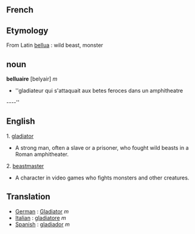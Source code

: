 ==French==



==Etymology==
From Latin [[bellua]] : wild beast, monster

==noun==

'''belluaire''' [belyair] ''m''
*''gladiateur qui s'attaquait aux betes feroces dans un amphitheatre
----''

==English==


1. [[gladiator]] 
*A strong man, often a slave or a prisoner, who fought wild beasts in a Roman amphitheater.


2. [[beastmaster]]
*A character in video games who fights monsters and other creatures.

==Translation==

*[[German]] : [[Gladiator]] ''m''
*[[Italian]] : [[gladiatore]] ''m''
*[[Spanish]] : [[gladiador]] ''m''